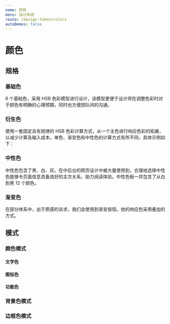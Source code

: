 ```yaml
---
name: 颜色
menu: 设计系统
route: /design-token/colors
autoDemos: false
---
```



# 颜色

## 规格

### 基础色

6 个基础色，采用 HSB 色彩模型进行设计，该模型更便于设计师在调整色彩时对于颜色有明确的心理预期，同时也方便团队间的沟通。

<ThemeProvider>
  <BasicColorSpec />
</ThemeProvider>

### 衍生色

使用一套固定且有规律的 HSB 色彩计算方式，从一个主色进行响应色彩的拓展，以减少计算及输入成本。单色、渐变色和中性色的计算方式有所不同，具体示例如下：

<ThemeProvider>
  <DerivativeColorSpec />
</ThemeProvider>

### 中性色

中性色包含了黑、白、灰。在中后台的网页设计中被大量使用到，合理地选择中性色能够令页面信息具备良好的主次关系，助力阅读体验。中性色板一共包含了从白到黑 12 个颜色。

<ThemeProvider>
  <NeutralColorSpec />
</ThemeProvider>

### 渐变色

在部分体系中，出于质感的诉求，我们会使用到渐变按钮。他的响应色采用叠加的方式。

<ThemeProvider>
  <GradientColorSpec />
</ThemeProvider>

## 模式

### 颜色模式

#### 文字色

<ThemeProvider>
  <TextColorPattern />
</ThemeProvider>

#### 图标色

<ThemeProvider>
  <IconColorPattern />
</ThemeProvider>

#### 功能色

<ThemeProvider>
  <FeatureColorPattern />
</ThemeProvider>

### 背景色模式

<ThemeProvider>
  <BackgroundPattern />
</ThemeProvider>

### 边框色模式

<ThemeProvider>
  <BorderPattern />
</ThemeProvider>
